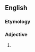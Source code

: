 ==English==

===Etymology===
{{suffix|en|Chassid|ic}}

===Adjective===
{{en-adj|-}}

# {{alternative spelling of|Hasidic|lang=en}}